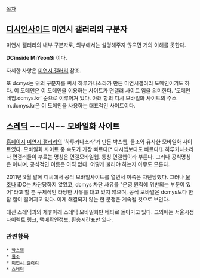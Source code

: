 [[목차]]

== [[디시인사이드]] 미연시 갤러리의 구분자 ==
미연시 갤러리의 내부 구분자로, 외부에서는 설명해주지 않으면 거의 이해를 못한다.

'''DCinside MiYeonSi''' 이다.

자세한 사항은 [[미연시 갤러리]] 참조.

또 dcmys는 위의 구분자를 써서 하루카나소라가 만든 미연시갤러리 도메인이기도 하다. 이 도메인은 이 도메인을 이용하는 사이트가 면갤러 사이트 임을 의미한다. '도메인네임.dcmys.kr' 순으로 이루어져 있다. 아래 항의 디시 모바일화 사이트의 주소 m.dcmys.kr은 이 도메인을 사용하는 대표적인 사이트이다. 

== [[스레딕]] ~~디시~~ 모바일화 사이트 ==
[http://m.dcmys.kr 홈페이지]
[[미연시 갤러리]]의 '하루카나소라'가 만든 박스웹, 물조와 유사한 모바일화 사이트였다. 모바일화 사이트 중 속도가 가장 빠르다[* 디시앱보다도 빠르다!]. 하루카나소라나 면갤러들이 부르는 명칭은 면갤모바일웹. 통칭 면갤웹이라 부른다. 그러나 공식명칭은 아니며, 공식적인 이름은 아직 없다. 어떻게 불러야 하는지 아무도 모른다. 

2011년 9월 말에 디씨에서 공식 모바일사이트를 열면서 이쪽은 차단당했다. 그러나 [[물조]]나 iDC는 차단당하지 않았고, dcmys 차단 사유를 "운영 원칙에 위반되는 부분이 있어"라고 할 뿐 구체적인 타당한 사유를 대고 있지 않으며, 공식 모바일은 dcmys보다 한참 질이 떨어지고 있다. 이게 해결되지 않는 한 분쟁은 계속될 것으로 보인다.

대신 스레딕과의 제휴아래 스레딕 모바일화만 베타로 돌아가고 있다. 그외에는 서울시정 다이렉트 링크, 택배확인정보, 환승시간표만 있다. 

=== 관련항목 ===
 * [[박스웹]]
 * [[물조]]
 * [[미연시 갤러리]]
 * [[스레딕]]
